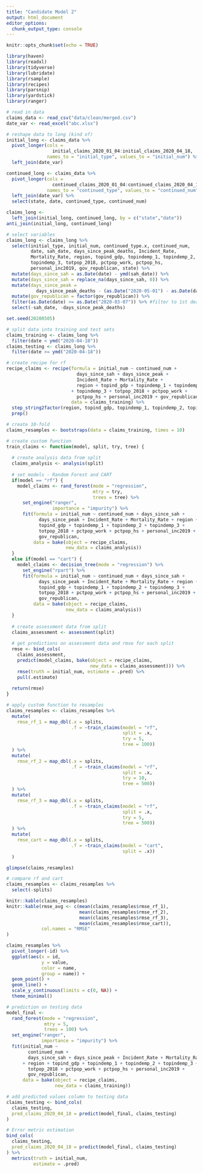 ```yaml
---
title: "Candidate Model 2"
output: html_document
editor_options: 
  chunk_output_type: console
---
```


```r

knitr::opts_chunk$set(echo = TRUE)
```

```r

library(haven)
library(readxl)
library(tidyverse)
library(lubridate)
library(rsample)
library(recipes)
library(parsnip)
library(yardstick)
library(ranger)
```

```r

# read in data
claims_data <- read_csv("data/clean/merged.csv")
date_var <- read_excel("abc.xlsx")

# reshape data to long (kind of)
initial_long <- claims_data %>%
  pivot_longer(cols = 
                 initial_claims_2020_01_04:initial_claims_2020_04_18, 
               names_to = "initial_type", values_to = "initial_num") %>%
  left_join(date_var)

continued_long <- claims_data %>%
  pivot_longer(cols = 
                 continued_claims_2020_01_04:continued_claims_2020_04_18,
               names_to = "continued_type", values_to = "continued_num") %>%
  left_join(date_var) %>%
  select(state, date, continued_type, continued_num)

claims_long <-
  left_join(initial_long, continued_long, by = c("state","date"))
anti_join(initial_long, continued_long)

# select variables
claims_long <- claims_long %>%
  select(initial_type, initial_num, continued_type.x, continued_num, 
         date, sah_date, days_since_peak_deaths, Incident_Rate, 
         Mortality_Rate, region, topind_gdp, topindemp_1, topindemp_2, 
         topindemp_3, totpop_2018, pctpop_work, pctpop_hs, 
         personal_inc2019, gov_republican, state) %>%
  mutate(days_since_sah = as.Date(date) - ymd(sah_date)) %>%
  mutate(days_since_sah = replace_na(days_since_sah, 0)) %>%
  mutate(days_since_peak =
           days_since_peak_deaths - (as.Date("2020-05-01") - as.Date(date))) %>%
  mutate(gov_republican = factor(gov_republican)) %>%
  filter(as.Date(date) >= as.Date("2020-03-07")) %>% #filter to 1st death according to cdc
  select(-sah_date, -days_since_peak_deaths)
```

```r

set.seed(20200505)

# split data into training and test sets
claims_training <- claims_long %>%
  filter(date < ymd("2020-04-18"))
claims_testing <- claims_long %>%
  filter(date >= ymd("2020-04-18"))

# create recipe for rf
recipe_claims <- recipe(formula = initial_num ~ continued_num + 
                          days_since_sah + days_since_peak + 
                          Incident_Rate + Mortality_Rate + 
                          region + topind_gdp + topindemp_1 + topindemp_2
                        + topindemp_3 + totpop_2018 + pctpop_work + 
                          pctpop_hs + personal_inc2019 + gov_republican,
                        data = claims_training) %>%
  step_string2factor(region, topind_gdp, topindemp_1, topindemp_2, topindemp_3) %>%
  prep()

# create 10-fold
claims_resamples <- bootstraps(data = claims_training, times = 10)
```

```r

# create custom function
train_claims <- function(model, split, try, tree) {
  
  # create analysis data from split
  claims_analysis <- analysis(split)
  
  # set models - Random Forest and CART
  if(model == "rf") {
    model_claims <- rand_forest(mode = "regression",
                                mtry = try,
                                trees = tree) %>%
      set_engine("ranger",
                 importance = "impurity") %>%
      fit(formula = initial_num ~ continued_num + days_since_sah + 
            days_since_peak + Incident_Rate + Mortality_Rate + region + 
            topind_gdp + topindemp_1 + topindemp_2 + topindemp_3 + 
            totpop_2018 + pctpop_work + pctpop_hs + personal_inc2019 + 
            gov_republican,
          data = bake(object = recipe_claims,
                      new_data = claims_analysis))
  }
  else if(model == "cart") {
    model_claims <- decision_tree(mode = "regression") %>%
      set_engine("rpart") %>%
      fit(formula = initial_num ~ continued_num + days_since_sah + 
            days_since_peak + Incident_Rate + Mortality_Rate + region + 
            topind_gdp + topindemp_1 + topindemp_2 + topindemp_3 + 
            totpop_2018 + pctpop_work + pctpop_hs + personal_inc2019 + 
            gov_republican,
          data = bake(object = recipe_claims,
                      new_data = claims_analysis))
  }
  
  # create assessment data from split
  claims_assessment <- assessment(split)
  
  # get predictions on assessment data and rmse for each split
  rmse <- bind_cols(
    claims_assessment,
    predict(model_claims, bake(object = recipe_claims,
                               new_data = claims_assessment))) %>%
    rmse(truth = initial_num, estimate = .pred) %>%
    pull(.estimate)
  
  return(rmse)
}
```

```r

# apply custom function to resamples
claims_resamples <- claims_resamples %>%
  mutate(
    rmse_rf_1 = map_dbl(.x = splits,
                        .f = ~train_claims(model = "rf",
                                           split = .x,
                                           try = 5,
                                           tree = 100))
  ) %>%
  mutate(
    rmse_rf_2 = map_dbl(.x = splits,
                        .f = ~train_claims(model = "rf",
                                           split = .x,
                                           try = 10,
                                           tree = 500))
  ) %>%
  mutate(
    rmse_rf_3 = map_dbl(.x = splits,
                        .f = ~train_claims(model = "rf",
                                           split = .x,
                                           try = 5,
                                           tree = 500))
  ) %>%
  mutate(
    rmse_cart = map_dbl(.x = splits,
                        .f = ~train_claims(model = "cart",
                                           split = .x))
  )

glimpse(claims_resamples)

# compare rf and cart
claims_resamples <- claims_resamples %>%
  select(-splits)

knitr::kable(claims_resamples)
knitr::kable(rmse_avg <- c(mean(claims_resamples$rmse_rf_1),
                           mean(claims_resamples$rmse_rf_2),
                           mean(claims_resamples$rmse_rf_3),
                           mean(claims_resamples$rmse_cart)),
             col.names = "RMSE"
)
```

```r

claims_resamples %>%
  pivot_longer(-id) %>%
  ggplot(aes(x = id,
             y = value,
             color = name,
             group = name)) +
  geom_point() +
  geom_line() +
  scale_y_continuous(limits = c(0, NA)) +
  theme_minimal()
```

```r

# prediction on testing data
model_final <-
  rand_forest(mode = "regression",
              mtry = 5,
              trees = 100) %>%
  set_engine("ranger",
             importance = "impurity") %>%
  fit(initial_num ~
        continued_num +
        days_since_sah + days_since_peak + Incident_Rate + Mortality_Rate
      + region + topind_gdp + topindemp_1 + topindemp_2 + topindemp_3 + 
        totpop_2018 + pctpop_work + pctpop_hs + personal_inc2019 +
        gov_republican,
      data = bake(object = recipe_claims,
                  new_data = claims_training))

# add predicted values column to testing data
claims_testing <- bind_cols(
  claims_testing,
  pred_claims_2020_04_18 = predict(model_final, claims_testing)
) 

# Error metric estimation
bind_cols(
  claims_testing,
  pred_claims_2020_04_18 = predict(model_final, claims_testing)
) %>%
  metrics(truth = initial_num, 
          estimate = .pred)
```
